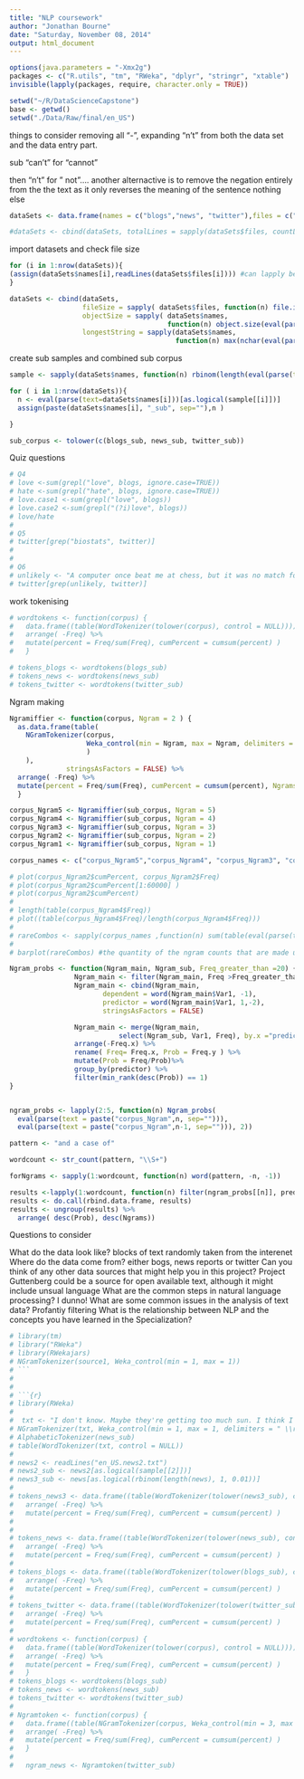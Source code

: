 ```yaml
---
title: "NLP coursework"
author: "Jonathan Bourne"
date: "Saturday, November 08, 2014"
output: html_document
---
```


```r
options(java.parameters = "-Xmx2g")
packages <- c("R.utils", "tm", "RWeka", "dplyr", "stringr", "xtable")
invisible(lapply(packages, require, character.only = TRUE))
```


```r
setwd("~/R/DataScienceCapstone")
base <- getwd()
setwd("./Data/Raw/final/en_US")
```


things to consider removing all "-", expanding "n't" from both the data set and the data entry part.

sub "can't" for "cannot"

then "n't" for " not".... another alternactive is to remove the negation entirely from the the text as it only reverses the meaning of the sentence nothing else


```r
dataSets <- data.frame(names = c("blogs","news", "twitter"),files = c("en_US.blogs.txt", "en_US.news.txt", "en_US.twitter.txt"), stringsAsFactors=FALSE)

#dataSets <- cbind(dataSets, totalLines = sapply(dataSets$files, countLines))
```

import datasets and check file size
```r
for (i in 1:nrow(dataSets)){
(assign(dataSets$names[i],readLines(dataSets$files[i]))) #can lapply be used here?
}

dataSets <- cbind(dataSets,
                  fileSize = sapply( dataSets$files, function(n) file.info(n)$size), 
                  objectSize = sapply( dataSets$names, 
                                       function(n) object.size(eval(parse(text=n)))), 
                  longestString = sapply(dataSets$names, 
                                         function(n) max(nchar(eval(parse(text=n))))))
```



create sub samples and combined sub corpus
```r
sample <- sapply(dataSets$names, function(n) rbinom(length(eval(parse(text=n))), 1, 0.3))

for ( i in 1:nrow(dataSets)){
  n <- eval(parse(text=dataSets$names[i]))[as.logical(sample[[i]])]
  assign(paste(dataSets$names[i], "_sub", sep=""),n )

}

sub_corpus <- tolower(c(blogs_sub, news_sub, twitter_sub))
```

Quiz questions
```r
# Q4
# love <-sum(grepl("love", blogs, ignore.case=TRUE))
# hate <-sum(grepl("hate", blogs, ignore.case=TRUE))
# love.case1 <-sum(grepl("love", blogs))
# love.case2 <-sum(grepl("(?i)love", blogs))
# love/hate
# 
# Q5
# twitter[grep("biostats", twitter)]
# 
# 
# Q6
# unlikely <- "A computer once beat me at chess, but it was no match for me at kickboxing"
# twitter[grep(unlikely, twitter)]
```

work tokenising
```r
# wordtokens <- function(corpus) {
#   data.frame((table(WordTokenizer(tolower(corpus), control = NULL)))) %>%
#   arrange( -Freq) %>%
#   mutate(percent = Freq/sum(Freq), cumPercent = cumsum(percent) )
#   }

# tokens_blogs <- wordtokens(blogs_sub)
# tokens_news <- wordtokens(news_sub)
# tokens_twitter <- wordtokens(twitter_sub)
```

Ngram making
```r
Ngramiffier <- function(corpus, Ngram = 2 ) {
  as.data.frame(table(
    NGramTokenizer(corpus, 
                   Weka_control(min = Ngram, max = Ngram, delimiters = " \\r\\n\\t.,;:\"()?!")
                   )
    ),
              stringsAsFactors = FALSE) %>%
  arrange( -Freq) %>%
  mutate(percent = Freq/sum(Freq), cumPercent = cumsum(percent), Ngrams = Ngram )
  }

corpus_Ngram5 <- Ngramiffier(sub_corpus, Ngram = 5)
corpus_Ngram4 <- Ngramiffier(sub_corpus, Ngram = 4)
corpus_Ngram3 <- Ngramiffier(sub_corpus, Ngram = 3)
corpus_Ngram2 <- Ngramiffier(sub_corpus, Ngram = 2)
corpus_Ngram1 <- Ngramiffier(sub_corpus, Ngram = 1)

corpus_names <- c("corpus_Ngram5","corpus_Ngram4", "corpus_Ngram3", "corpus_Ngram2", "corpus_Ngram1" )

```



```r
# plot(corpus_Ngram2$cumPercent, corpus_Ngram2$Freq)
# plot(corpus_Ngram2$cumPercent[1:60000] )
# plot(corpus_Ngram2$cumPercent)
# 
# length(table(corpus_Ngram4$Freq))
# plot((table(corpus_Ngram4$Freq)/length(corpus_Ngram4$Freq)))
# 
# rareCombos <- sapply(corpus_names ,function(n) sum(table(eval(parse(text=n))$Freq)[1:2]/length(eval(parse(text=n))$Freq)))
# 
# barplot(rareCombos) #the quantity of the ngram counts that are made up of single or double observations

Ngram_probs <- function(Ngram_main, Ngram_sub, Freq_greater_than =20) {
                Ngram_main <- filter(Ngram_main, Freq >Freq_greater_than)
                Ngram_main <- cbind(Ngram_main, 
                       dependent = word(Ngram_main$Var1, -1), 
                       predictor = word(Ngram_main$Var1, 1,-2), 
                       stringsAsFactors = FALSE)

                Ngram_main <- merge(Ngram_main, 
                           select(Ngram_sub, Var1, Freq), by.x ="predictor", by.y = "Var1") %>%
                arrange(-Freq.x) %>%
                rename( Freq= Freq.x, Prob = Freq.y ) %>%
                mutate(Prob = Freq/Prob)%>%
                group_by(predictor) %>%
                filter(min_rank(desc(Prob)) == 1) 
}


ngram_probs <- lapply(2:5, function(n) Ngram_probs(
  eval(parse(text = paste("corpus_Ngram",n, sep=""))), 
  eval(parse(text = paste("corpus_Ngram",n-1, sep=""))), 2))

pattern <- "and a case of"

wordcount <- str_count(pattern, "\\S+")

forNgrams <- sapply(1:wordcount, function(n) word(pattern, -n, -1))

results <-lapply(1:wordcount, function(n) filter(ngram_probs[[n]], predictor == forNgrams[[n]]))
results <- do.call(rbind.data.frame, results)
results <- ungroup(results) %>%
  arrange( desc(Prob), desc(Ngrams))


```


Questions to consider

What do the data look like? 
  blocks of text randomly taken from the interenet
Where do the data come from? 
  either bogs, news reports or twitter
Can you think of any other data sources that might help you in this project?
  Project Guttenberg could be a source for open available text, although it might include unsual language
What are the common steps in natural language processing?
I dunno!
What are some common issues in the analysis of text data?
Profantiy filtering
What is the relationship between NLP and the concepts you have learned in the Specialization?

```r
# library(tm)
# library("RWeka")
# library(RWekajars)
# NGramTokenizer(source1, Weka_control(min = 1, max = 1))
# ```
# 
# 
# ```{r}
# library(RWeka)
# 
#  txt <- "I don't know. Maybe they're getting too much sun. I think I'm going to cut them way back. I replied."
# NGramTokenizer(txt, Weka_control(min = 1, max = 1, delimiters = " \\r\\n\\t.,;:\"()?!"))
# AlphabeticTokenizer(news_sub)
# table(WordTokenizer(txt, control = NULL))
# 
# news2 <- readLines("en_US.news2.txt")
# news2_sub <- news2[as.logical(sample[[2]])]
# news3_sub <- news[as.logical(rbinom(length(news), 1, 0.01))]
# 
# tokens_news3 <- data.frame((table(WordTokenizer(tolower(news3_sub), control = NULL)))) %>%
#   arrange( -Freq) %>%
#   mutate(percent = Freq/sum(Freq), cumPercent = cumsum(percent) )
# 
# 
# tokens_news <- data.frame((table(WordTokenizer(tolower(news_sub), control = NULL)))) %>%
#   arrange( -Freq) %>%
#   mutate(percent = Freq/sum(Freq), cumPercent = cumsum(percent) )
# 
# tokens_blogs <- data.frame((table(WordTokenizer(tolower(blogs_sub), control = NULL)))) %>%
#   arrange( -Freq) %>%
#   mutate(percent = Freq/sum(Freq), cumPercent = cumsum(percent) )
# 
# tokens_twitter <- data.frame((table(WordTokenizer(tolower(twitter_sub), control = NULL)))) %>%
#   arrange( -Freq) %>%
#   mutate(percent = Freq/sum(Freq), cumPercent = cumsum(percent) )
# 
# wordtokens <- function(corpus) {
#   data.frame((table(WordTokenizer(tolower(corpus), control = NULL)))) %>%
#   arrange( -Freq) %>%
#   mutate(percent = Freq/sum(Freq), cumPercent = cumsum(percent) )
#   }
# tokens_blogs <- wordtokens(blogs_sub)
# tokens_news <- wordtokens(news_sub)
# tokens_twitter <- wordtokens(twitter_sub)
# 
# Ngramtoken <- function(corpus) {
#   data.frame((table(NGramTokenizer(corpus, Weka_control(min = 3, max = 3, delimiters = " \\r\\n\\t.,;:\"()?!"))))) %>%
#   arrange( -Freq) %>%
#   mutate(percent = Freq/sum(Freq), cumPercent = cumsum(percent) )
#   }
#   
#   ngram_news <- Ngramtoken(twitter_sub)
```